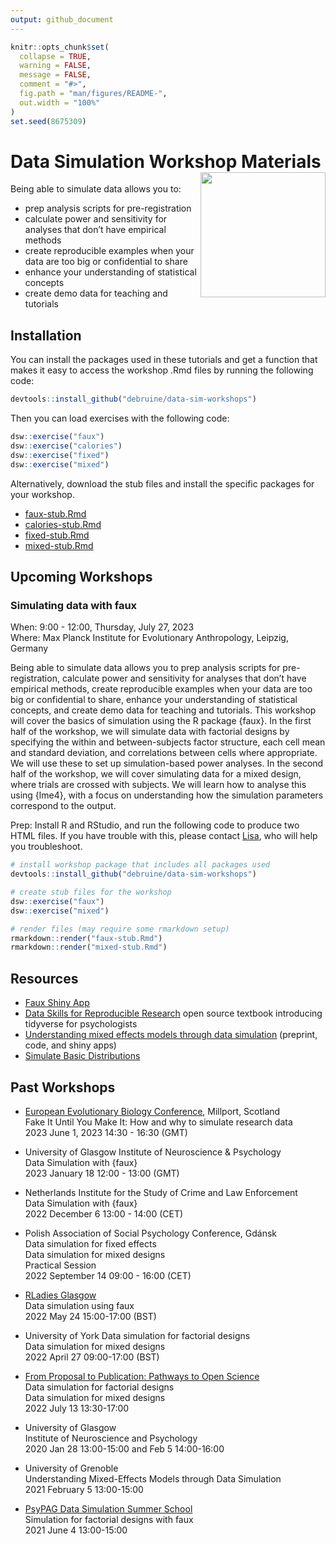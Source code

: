 ```yaml
---
output: github_document
---
```


```r
knitr::opts_chunk$set(
  collapse = TRUE,
  warning = FALSE,
  message = FALSE,
  comment = "#>",
  fig.path = "man/figures/README-",
  out.width = "100%"
)
set.seed(8675309)
```

# Data Simulation Workshop Materials ![](man/figures/logo.png){style="float:right; width:200px;"}

Being able to simulate data allows you to:

* prep analysis scripts for pre-registration
* calculate power and sensitivity for analyses that don't have empirical methods
* create reproducible examples when your data are too big or confidential to share
* enhance your understanding of statistical concepts
* create demo data for teaching and tutorials

## Installation

You can install the packages used in these tutorials and get a function that makes it easy to access the workshop .Rmd files by running the following code:

```r
devtools::install_github("debruine/data-sim-workshops")
```

Then you can load exercises with the following code:

```r
dsw::exercise("faux")
dsw::exercise("calories")
dsw::exercise("fixed")
dsw::exercise("mixed")
```

Alternatively, download the stub files and install the specific packages for your workshop. 

* [faux-stub.Rmd](https://raw.githubusercontent.com/debruine/data-sim-workshops/master/inst/stubs/faux-stub.Rmd)
* [calories-stub.Rmd](https://raw.githubusercontent.com/debruine/data-sim-workshops/master/inst/stubs/calories-stub.Rmd)
* [fixed-stub.Rmd](https://raw.githubusercontent.com/debruine/data-sim-workshops/master/inst/stubs/fixed-stub.Rmd)
* [mixed-stub.Rmd](https://raw.githubusercontent.com/debruine/data-sim-workshops/master/inst/stubs/mixed-stub.Rmd)

## Upcoming Workshops

### Simulating data with faux

When: 9:00 - 12:00, Thursday, July 27, 2023  
Where: Max Planck Institute for Evolutionary Anthropology, Leipzig, Germany

Being able to simulate data allows you to prep analysis scripts for pre-registration, calculate power and sensitivity for analyses that don’t have empirical methods, create reproducible examples when your data are too big or confidential to share, enhance your understanding of statistical concepts, and create demo data for teaching and tutorials. This workshop will cover the basics of simulation using the R package {faux}. In the first half of the workshop, we will simulate data with factorial designs by specifying the within and between-subjects factor structure, each cell mean and standard deviation, and correlations between cells where appropriate. We will use these to set up simulation-based power analyses. In the second half of the workshop, we will cover simulating data for a mixed design, where trials are crossed with subjects. We will learn how to analyse this using {lme4}, with a focus on understanding how the simulation parameters correspond to the output. 

Prep: Install R and RStudio, and run the following code to produce two HTML files. If you have trouble with this, please contact [Lisa](mailto:lisa.debruine@glasgow.ac.uk), who will help you troubleshoot.

``` r
# install workshop package that includes all packages used
devtools::install_github("debruine/data-sim-workshops")

# create stub files for the workshop
dsw::exercise("faux")
dsw::exercise("mixed")

# render files (may require some rmarkdown setup)
rmarkdown::render("faux-stub.Rmd")
rmarkdown::render("mixed-stub.Rmd")
```

<!--

### Fake It Until You Make It: How and why to simulate research data

When: Thursday, June 1, 2023 
Where: European Evolutionary Biology Conference, Millport, Scotland

Being able to simulate data allows you to prep analysis scripts for pre-registration, calculate power and sensitivity for analyses that don’t have empirical methods, create reproducible examples when your data are too big or confidential to share, enhance your understanding of statistical concepts, and create demo data for teaching and tutorials. This workshop will cover the basics of simulation using the R package {faux}. We will simulate data with factorial designs by specifying the within and between-subjects factor structure, each cell mean and standard deviation, and correlations between cells where appropriate. This can be used to create simulated data sets to be used in preparing the analysis code for pre-registrations or registered reports. We will also create data sets for simulation-based power analyses. 

### Prerequisites

* install R and RStudio on a laptop 
* have very basic knowledge of R 
* have very basic familiarity with R Markdown (just be able to knit the demo file when creating a new Rmd in RStudio)
* install the packages {faux}, {afex}, {broom} and {tidyverse} from CRAN
* download the file [faux-stub.Rmd](https://raw.githubusercontent.com/debruine/data-sim-workshops/master/inst/stubs/faux-stub.Rmd)


### Data Simulation with {faux}

When: Wednesday, January 18 12:00 - 13:00 (GMT)  
Where: Methods & MetaScience, University of Glasgow

This session will cover the basics of simulation using {faux}. We will simulate data with factorial designs by specifying the within and between-subjects factor structure, each cell mean and standard deviation, and correlations between cells where appropriate. This can be used to create simulated data sets to be used in preparing the analysis code for pre-registrations or registered reports. We will also create data sets for simulation-based power analyses. Students will need to have very basic knowledge of R and R Markdown, and have installed {faux}, {afex}, {broom} and {tidyverse}.

#### Prep

* Install R packages from CRAN: `tidyverse`, `afex`, `faux`, and `broom`
* Download files:  [faux-stub.Rmd](https://raw.githubusercontent.com/debruine/data-sim-workshops/master/inst/stubs/faux-stub.Rmd)


### Data simulation for mixed designs

This session will cover simulating data for a mixed design, where trials are crossed with subjects. We will learn how to analyse this using {lme4}, with a focus on understanding how the simulation parameters correspond to the output. Finally, we will learn how to use simulation to calculate power. Students will need to have basic knowledge of R and R Markdown, some familiarity with mixed designs (even if they don't currently analyse them with mixed models) and have installed {faux}, {afex}, {tidyverse}, and {lme4}.

#### Prep

* Install R packages from CRAN: `tidyverse`, `afex`, `lme4`, `broom`, `broom.mixed`, `faux`
* Download files: [mixed-stub.Rmd](https://raw.githubusercontent.com/debruine/data-sim-workshops/master/inst/stubs/mixed-stub.Rmd)
-->



## Resources

* [Faux Shiny App](https://shiny.psy.gla.ac.uk/debruine/fauxapp/) 
* [Data Skills for Reproducible Research](https://psyteachr.github.io/reprores/) open source textbook introducing tidyverse for psychologists
* [Understanding mixed effects models through data simulation](https://osf.io/3cz2e/) (preprint, code, and shiny apps) 
* [Simulate Basic Distributions](https://shiny.psy.gla.ac.uk/debruine/simulate/)

## Past Workshops

* [European Evolutionary Biology Conference](https://www.empseb28.com/workshops), Millport, Scotland  
    Fake It Until You Make It: How and why to simulate research data  
    2023 June 1, 2023 14:30 - 16:30 (GMT)

* University of Glasgow Institute of Neuroscience & Psychology  
    Data Simulation with {faux}  
    2023 January 18 12:00 - 13:00 (GMT)

* Netherlands Institute for the Study of Crime and Law Enforcement  
    Data Simulation with {faux}  
    2022 December 6 13:00 - 14:00 (CET)  

* Polish Association of Social Psychology Conference, Gdánsk  
    Data simulation for fixed effects  
    Data simulation for mixed designs  
    Practical Session  
    2022 September 14 09:00 - 16:00 (CET) 

* [RLadies Glasgow](https://www.meetup.com/rladies-glasgow/events/285942871/)  
    Data simulation using faux  
    2022 May 24 15:00-17:00 (BST)  

* University of York
    Data simulation for factorial designs  
    Data simulation for mixed designs  
    2022 April 27 09:00-17:00 (BST)  

*  [From Proposal to Publication: Pathways to Open Science](https://www.dropbox.com/s/aydsuk6eahxumzu/OSW-Jul21.pdf?dl=0)  
    Data simulation for factorial designs   
    Data simulation for mixed designs  
    2022 July 13 13:30-17:00 
    
* University of Glasgow  
    Institute of Neuroscience and Psychology  
    2020 Jan 28 13:00-15:00 and Feb 5 14:00-16:00 
    
* University of Grenoble  
    Understanding Mixed-Effects Models through Data Simulation  
    2021 February 5 13:00-15:00 

* [PsyPAG Data Simulation Summer School](https://simsummerschool.github.io/)  
    Simulation for factorial designs with faux  
    2021 June 4 13:00-15:00 


